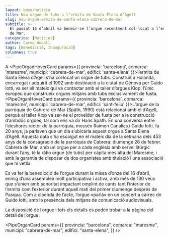 ```yaml
---
layout: base/noticia
title: Nou orgue de tubs a l’ermita de Santa Elena d’Agell
slug: nou-orgue-ermita-de-santa-elena-cabrera-de-mar
subtitle: >-
  El passat 16 d’abril va beneir-se l’orgue recentment col·locat a l’ermita de Santa Elena d’Agell, del municipi de Cabrera
  de Mar.
categories: [Notícies]
author: Carme Godall
tags: [Benedicció, Inauguració]
columnes: true
---
```



A <PipeOrganHoverCard params={{ provincia: 'barcelona', comarca: 'maresme', municipi: 'cabrera-de-mar', edifici: 'santa-elena' }}>l’ermita de Santa Elena d’Agell</PipeOrganHoverCard>
s’ha col·locat un orgue de tubs. Construït a Holanda, encarregat i adquirit el 1992
amb destinació a la ciutat de Gènova per Guido Iotti, va ser ell mateix qui va contactar amb el taller d’orgues Klop:
l’únic europeu que construeix orgues mitjans amb tubs exclusivament de fusta. <PipeOrganHoverCard params={{ provincia: 'barcelona', comarca: 'maresme', municipi: 'cabrera-de-mar', edifici: 'sant-feliu' }}>L’orgue de la parròquia de Cabrera de Mar (Späth, 1990)</PipeOrganHoverCard>
està relacionat amb el d’Agell, perquè el taller Klop va ser-ne el proveïdor de fusta per a la construcció
d’ambdós orgues, tal com ens va dir Hans Späth. En una conversa entre l’aleshores rector de la parròquia, mossèn Raimon Canalias
i Guido Iotti, fa 20 anys, ja parlaven que un dia s’ubicaria aquest orgue a Santa Elena d’Agell. Aquesta data s’ha
escaigut en el mateix dia de la setmana dels 453 anys de la consagració de la parròquia de Cabrera: diumenge 26 de febrer.
Cabrera de Mar, amb un orgue per a cada església amb servei litúrgic durant l’any, té la ràtio orgue (de tubs) per
càpita més alta del Maresme, i amb la garantia de disposar de dos organistes amb titulació i una associació que hi vetlla.

Es va fer la benedicció de l’orgue durant la missa d’onze del 16 d’abril, enmig d’una assemblea molt participativa i
activa, amb més de 130 veus que s’unien amb sonoritat impactant omplint de cants tant l’interior de l’ermita com
l’exterior durant aquell matí del primer diumenge després de Pasqua. Com a cloenda de l’acte, l’orgue «parlà» en un concert
a càrrec de Guido Iotti, amb la presència dels mitjans de comunicació audiovisuals.

La disposició de l’orgue i tots els detalls es poden trobar a la pàgina del detall de l’orgue:

<PipeOrganCard
  params={{
    provincia: "barcelona",
    comarca: "maresme",
    municipi: "cabrera-de-mar",
    edifici: "santa-elena",
  }}
/>
